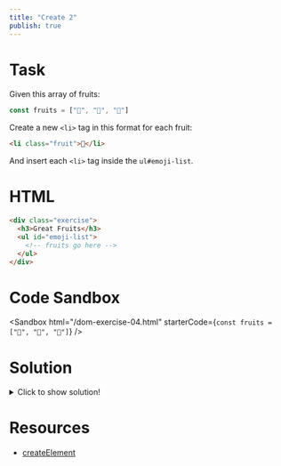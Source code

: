 ```yaml
---
title: "Create 2"
publish: true
---
```


# Task

Given this array of fruits:

```js
const fruits = ["🍏", "🍉", "🍍"]
```

Create a new `<li>` tag in this format for each fruit:

```html
<li class="fruit">🍏</li>
```

And insert each `<li>` tag inside the `ul#emoji-list`.

# HTML

```html
<div class="exercise">
  <h3>Great Fruits</h3>
  <ul id="emoji-list">
    <!-- fruits go here -->
  </ul>
</div>
```

# Code Sandbox
<Sandbox
  html="/dom-exercise-04.html"
  starterCode={`const fruits = ["🍏", "🍉", "🍍"]`}
/>

# Solution

<details>
  <summary>Click to show solution!</summary>

```javascript
const fruitEmojis = ["🍏", "🍉", "🍍"]
const emojiList = document.querySelector("#emoji-list")

fruitEmojis.forEach(function(emoji) {
  const li = document.createElement("li")
  li.className = "fruit"
  li.textContent = emoji
  emojiList.append(li)
})
```

</details>

# Resources

- [createElement](https://developer.mozilla.org/en-US/docs/Web/API/Document/createElement)
